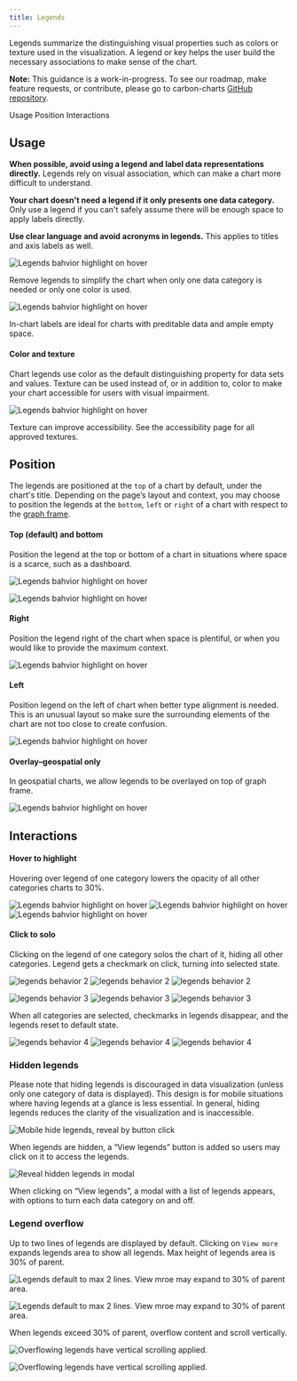 ```yaml
---
title: Legends
---
```


<PageDescription>

Legends summarize the distinguishing visual properties such as colors or texture used in the visualization. A legend or key helps the user build the necessary associations to make sense of the chart.

</PageDescription>

<InlineNotification>

**Note:** This guidance is a work-in-progress. To see our roadmap, make feature requests, or contribute, please go to carbon-charts [GitHub repository](https://github.com/carbon-design-system/carbon-charts).

</InlineNotification>

<AnchorLinks>

<AnchorLink>Usage</AnchorLink>
<AnchorLink>Position</AnchorLink>
<AnchorLink>Interactions</AnchorLink>

</AnchorLinks>

## Usage

**When possible, avoid using a legend and label data representations directly.** Legends rely on visual association, which can make a chart more difficult to understand.

**Your chart doesn't need a legend if it only presents one data category.** Only use a legend if you can't safely assume there will be enough space to apply labels directly.

**Use clear language and avoid acronyms in legends.** This applies to titles and axis labels as well.

<Row>
<Column  colLg={6} colMd={4} colSm={4}>

![Legends bahvior highlight on hover](images/legends-usage-1.png)

<Caption>
  Remove legends to simplify the chart when only one data category is needed or
  only one color is used.
</Caption>

</Column>

<Column  colLg={6} colMd={4} colSm={4}>

![Legends bahvior highlight on hover](images/legends-usage-2.png)

<Caption>
  In-chart labels are ideal for charts with preditable data and ample empty
  space.
</Caption>

</Column>
</Row>

#### Color and texture

Chart legends use color as the default distinguishing property for data sets and values. Texture can be used instead of, or in addition to, color to make your chart accessible for users with visual impairment.

<Row>
<Column  colLg={6} colMd={4} colSm={4}>

![Legends bahvior highlight on hover](images/legends-usage-3.png)

<Caption>
  Texture can improve accessibility. See the accessibility page for all approved
  textures.
</Caption>

</Column>
</Row>

## Position

The legends are positioned at the `top` of a chart by default, under the chart's title. Depending on the page’s layout and context, you may choose to position the legends at the `bottom`, `left` or `right` of a chart with respect to the [graph frame](./chart-anatomy).

#### Top (default) and bottom

Position the legend at the top or bottom of a chart in situations where space is a scarce, such as a dashboard.

<Row>
<Column  colLg={6} colMd={4} colSm={4}>

![Legends bahvior highlight on hover](images/legends-pos-1.png)

</Column>
<Column  colLg={6} colMd={4} colSm={4}>

![Legends bahvior highlight on hover](images/legends-pos-2.png)

</Column>
</Row>

#### Right

Position the legend right of the chart when space is plentiful, or when you would like to provide the maximum context.

<Row>
<Column  colLg={8} colMd={6} colSm={4}>

![Legends bahvior highlight on hover](images/legends-pos-3.png)

</Column>
</Row>

#### Left

Position legend on the left of chart when better type alignment is needed. This is an unusual layout so make sure the surrounding elements of the chart are not too close to create confusion.

<Row>
<Column  colLg={8} colMd={6} colSm={4}>

![Legends bahvior highlight on hover](images/legends-pos-4.png)

</Column>
</Row>

#### Overlay–geospatial only

In geospatial charts, we allow legends to be overlayed on top of graph frame.

<Row>
<Column  colLg={12} colMd={6} colSm={4}>

![Legends bahvior highlight on hover](images/legends-pos-5.png)

</Column>
</Row>

## Interactions

#### Hover to highlight

Hovering over legend of one category lowers the opacity of all other categories charts to 30%.

<Row>
<Column  colLg={8} colMd={6} colSm={4}>

<ArtDirection>

![Legends bahvior highlight on hover](images/legends-behavior-1-sm.png)
![Legends bahvior highlight on hover](images/legends-behavior-1.png)
![Legends bahvior highlight on hover](images/legends-behavior-1.png)

</ArtDirection>

</Column>
</Row>

#### Click to solo

Clicking on the legend of one category solos the chart of it, hiding all other categories. Legend gets a checkmark on click, turning into selected state.

<Row>
<Column  colLg={8} colMd={6} colSm={4}>
<ArtDirection>

![legends behavior 2](images/legends-behavior-2-sm.png)
![legends behavior 2](images/legends-behavior-2.png)
![legends behavior 2](images/legends-behavior-2.png)

</ArtDirection>
</Column>
</Row>

<Row>
<Column  colLg={8} colMd={6} colSm={4}>
<ArtDirection>

![legends behavior 3](images/legends-behavior-3-sm.png)
![legends behavior 3](images/legends-behavior-3.png)
![legends behavior 3](images/legends-behavior-3.png)

</ArtDirection>
</Column>
</Row>

When all categories are selected, checkmarks in legends disappear, and the legends reset to default state.

<Row>
<Column  colLg={8} colMd={6} colSm={4}>
<ArtDirection>

![legends behavior 4](images/legends-behavior-4-sm.png)
![legends behavior 4](images/legends-behavior-4.png)
![legends behavior 4](images/legends-behavior-4.png)

</ArtDirection>
</Column>
</Row>

### Hidden legends

Please note that hiding legends is discouraged in data visualization (unless only one category of data is displayed). This design is for mobile situations where having legends at a glance is less essential. In general, hiding legends reduces the clarity of the visualization and is inaccessible.

<Row>
<Column  colLg={4} colMd={4} colSm={4}>

![Mobile hide legends, reveal by button click](images/legends-hidden-1.png)

<Caption>
  When legends are hidden, a “View legends” button is added so users may click
  on it to access the legends.
</Caption>

</Column>
<Column  colLg={4} colMd={4} colSm={4}>

![Reveal hidden legends in modal ](images/legends-hidden-2.png)

<Caption>
  When clicking on “View legends”, a modal with a list of legends appears, with
  options to turn each data category on and off.
</Caption>

</Column>
</Row>

### Legend overflow

Up to two lines of legends are displayed by default. Clicking on `View more` expands legends area to show all legends. Max height of legends area is 30% of parent.

<Row>
<Column  colLg={6} colMd={4} colSm={4}>

![Legends default to max 2 lines. View mroe may expand to 30% of parent area.](images/legends-overflow-1a.png)

</Column>
<Column  colLg={6} colMd={4} colSm={4}>

![Legends default to max 2 lines. View mroe may expand to 30% of parent area.](images/legends-overflow-1b.png)

</Column>
</Row>

When legends exceed 30% of parent, overflow content and scroll vertically.

<Row>
<Column  colLg={6} colMd={4} colSm={4}>

![Overflowing legends have vertical scrolling applied.](images/legends-overflow-2a.png)

</Column>
<Column  colLg={6} colMd={4} colSm={4}>

![Overflowing legends have vertical scrolling applied.](images/legends-overflow-2b.png)

</Column>
</Row>
